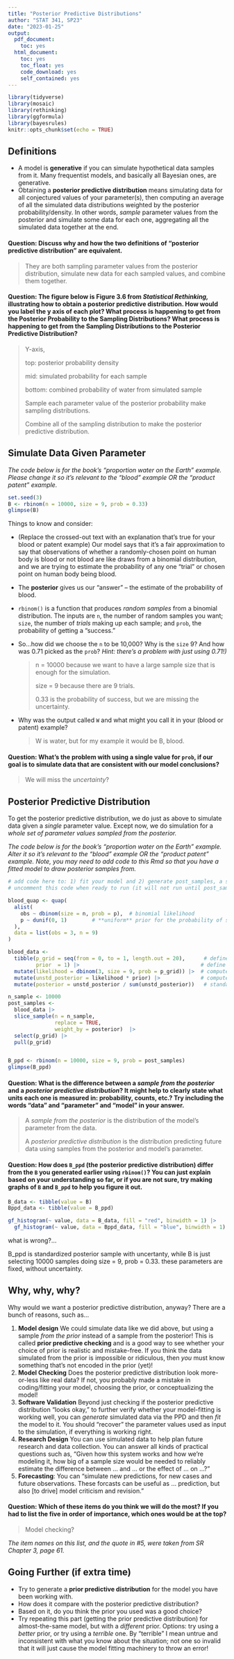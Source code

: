 ```yaml
---
title: "Posterior Predictive Distributions"
author: "STAT 341, SP23"
date: "2023-01-25"
output:
  pdf_document:
    toc: yes
  html_document:
    toc: yes
    toc_float: yes
    code_download: yes
    self_contained: yes
---
```


```r
library(tidyverse)
library(mosaic)
library(rethinking)
library(ggformula)
library(bayesrules)
knitr::opts_chunk$set(echo = TRUE)
```

## Definitions

-   A model is **generative** if you can simulate hypothetical data samples from it. Many frequentist models, and basically all Bayesian ones, are generative.
-   Obtaining a **posterior predictive distribution** means simulating data for all conjectured values of your parameter(s), then computing an average of all the simulated data distributions weighted by the posterior probability/density. In other words, *sample* parameter values from the posterior and simulate some data for each one, aggregating all the simulated data together at the end.

#### Question: Discuss why and how the two definitions of "posterior predictive distribution" are equivalent.

> They are both sampling parameter values from the posterior distribution, simulate new data for each sampled values, and combine them together.

#### Question: The figure below is Figure 3.6 from *Statistical Rethinking,* illustrating how to obtain a posterior predictive distribution. How would you label the y axis of each plot? What process is happening to get from the Posterior Probability to the Sampling Distributions? What process is happening to get from the Sampling Distributions to the Posterior Predictive Distribution?

> Y-axis,
>
> top: posterior probability density
>
> mid: simulated probability for each sample
>
> bottom: combined probability of water from simulated sample
>
> Sample each parameter value of the posterior probability make sampling distributions.
>
> Combine all of the sampling distribution to make the posterior predictive distribution.

## Simulate Data Given Parameter

*The code below is for the book's "proportion water on the Earth" example. Please change it so it's relevant to the "blood" example OR the "product patent" example.*

```r
set.seed(3)
B <- rbinom(n = 10000, size = 9, prob = 0.33)
glimpse(B)
```

Things to know and consider:

-   (Replace the crossed-out text with an explanation that's true for your blood or patent example) Our model says that it's a fair approximation to say that observations of whether a randomly-chosen point on human body is blood or not blood are like draws from a binomial distribution, and we are trying to estimate the probability of any one "trial" or chosen point on human body being blood.

-   The **posterior** gives us our "answer" -- the estimate of the probability of blood.

-   `rbinom()` is a function that produces *random samples* from a binomial distribution. The inputs are `n`, the number of random samples you want; `size`, the number of *trials* making up each sample; and `prob`, the probability of getting a "success."

-   So...how did we choose the `n` to be 10,000? Why is the `size` 9? And how was 0.71 picked as the `prob`? *Hint: there's a problem with just using 0.71!)*

    > n = 10000 because we want to have a large sample size that is enough for the simulation.
    >
    > size = 9 because there are 9 trials.
    >
    > 0.33 is the probability of success, but we are missing the uncertainty.

-   Why was the output called `W` and what might you call it in your (blood or patent) example?

    > W is water, but for my example it would be B, blood.

#### Question: What's the problem with using a single value for `prob`, if our goal is to simulate data that are consistent with our model conclusions?

> We will miss the *uncertainty*?

## Posterior Predictive Distribution

To get the posterior predictive distribution, we do just as above to simulate data given a *single* parameter value. Except now, we do simulation for a *whole set of parameter values sampled from the posterior.*

*The code below is for the book's "proportion water on the Earth" example. Alter it so it's relevant to the "blood" example OR the "product patent" example. Note, you may need to add code to this Rmd so that you have a fitted model to draw posterior samples from.*

```r
# add code here to: 1) fit your model and 2) generate post_samples, a sample from the posterior, from it
# uncomment this code when ready to run (it will not run until post_samples exists!)

blood_quap <- quap(
  alist(
    obs ~ dbinom(size = n, prob = p),  # binomial likelihood 
    p ~ dunif(0, 1)        # **uniform** prior for the probability of success, "p"
  ), 
  data = list(obs = 3, n = 9)
)

blood_data <-
  tibble(p_grid = seq(from = 0, to = 1, length.out = 20),      # define grid
         prior  = 1) |>                                       # define prior
  mutate(likelihood = dbinom(3, size = 9, prob = p_grid)) |>  # compute likelihood at each value in grid
  mutate(unstd_posterior = likelihood * prior) |>             # compute product of likelihood and prior
  mutate(posterior = unstd_posterior / sum(unstd_posterior))   # standardize the posterior, 

n_sample <- 10000
post_samples <- 
  blood_data |>
  slice_sample(n = n_sample,
               replace = TRUE,
               weight_by = posterior)  |>
  select(p_grid) |>
  pull(p_grid)      


B_ppd <- rbinom(n = 10000, size = 9, prob = post_samples)
glimpse(B_ppd)
```

#### Question: What is the difference between a *sample from the posterior* and a *posterior predictive distribution*? It might help to clearly state what units each one is measured in: probability, counts, etc.? Try including the words "data" and "parameter" and "model" in your answer.

> A *sample from the posterior* is the distribution of the model's parameter from the data.
>
> A *posterior predictive distribution* is the distribution predicting future data using samples from the posterior and model's parameter.

#### Question: How does `B_ppd` (the posterior predictive distribution) differ from the `B` you generated earlier using `rbinom()`? You can just explain based on your understanding so far, or if you are not sure, try making graphs of `B` and `B_ppd` to help you figure it out.

```r
B_data <- tibble(value = B)
Bppd_data <- tibble(value = B_ppd)

gf_histogram(~ value, data = B_data, fill = "red", binwidth = 1) |>
  gf_histogram(~ value, data = Bppd_data, fill = "blue", binwidth = 1) 

```

what is wrong?...

B_ppd is standardized posterior sample with uncertanty, while B is just selecting 10000 samples doing size = 9, prob = 0.33. these parameters are fixed, without uncertainty.

## Why, why, why?

Why would we want a posterior predictive distribution, anyway? There are a bunch of reasons, such as...

1.  **Model design** We could simulate data like we did above, but using a sample *from the prior* instead of a sample from the posterior! This is called **prior predictive checking** and is a good way to see whether your choice of prior is realistic and mistake-free. If you think the data simulated from the prior is impossible or ridiculous, then *you* must know something that's not encoded in the prior (yet)!
2.  **Model Checking** Does the posterior predictive distribution look more-or-less like real data? If not, you probably made a mistake in coding/fitting your model, choosing the prior, or conceptualizing the model!
3.  **Software Validation** Beyond just checking if the posterior predictive distribution "looks okay," to further verify whether your model-fitting is working well, you can *generate* simulated data via the PPD and then *fit* the model to it. You should "recover" the parameter values used as input to the simulation, if everything is working right.
4.  **Research Design** You can use simulated data to help plan future research and data collection. You can answer all kinds of practical questions such as, "Given how this system works and how we're modeling it, how big of a sample size would be needed to reliably estimate the difference between ... and ... or the effect of ... on ...?"
5.  **Forecasting**: You can "simulate new predictions, for new cases and future observations. These forcasts can be useful as ... prediction, but also [to drive] model criticism and revision."

#### Question: Which of these items do you think we will do the most? If you had to list the five in order of importance, which ones would be at the top?

> Model checking?

*The item names on this list, and the quote in #5, were taken from SR Chapter 3, page 61.*

## Going Further (if extra time)

-   Try to generate a **prior predictive distribution** for the model you have been working with.
-   How does it compare with the posterior predictive distribution?
-   Based on it, do you think the prior you used was a good choice?
-   Try repeating this part (getting the prior predictive distribution) for almost-the-same model, but with a *different* prior. Options: try using a *better* prior, or try using a *terrible* one. By "terrible" I mean untrue and inconsistent with what you know about the situation; not one so invalid that it will just cause the model fitting machinery to throw an error!
